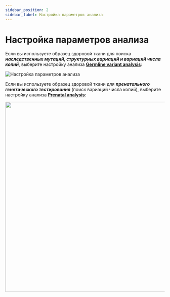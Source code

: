 ```yaml
---
sidebar_position: 2
sidebar_label: Настройка параметров анализа
---
```


# Настройка параметров анализа




Если вы используете образец здоровой ткани для поиска ***наследственных мутаций, структурных вариаций и
вариаций числа копий***, выберите настройку анализа
**[Germline variant analysis](/settings/settings/main-presets#germline-variant-analysis)**:

![Настройка параметров анализа](/img/version_1.02/germline_preset.png)

Если вы используете образец здоровой ткани для ***пренатального генетического тестирования***
(поиск вариаций числа копий), выберите настройку анализа
**[Prenatal analysis](/settings/settings/main-presets#prenatal-analysis)**:

<p align="center">
<img src={require('/img/version_1.02/prenatal_preset.png').default} width="600"/>
</p>


<SettingsPresets />
